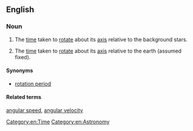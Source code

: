 ==English==
{{wikipedia}}
===Noun===
{{en-noun|head=[[rotational]] [[period]]}}

#{{context|of an astronomic object}} The [[time]] taken to [[rotate]] about its [[axis]] relative to the background stars.
#{{context|of a rotating object on the earth}} The [[time]] taken to [[rotate]] about its [[axis]] relative to the earth (assumed fixed).

====Synonyms====
*[[rotation period]]
[[Category:en:Time]] [[Category:en:Astronomy]]

====Related terms====
[[angular speed]], [[angular velocity]]